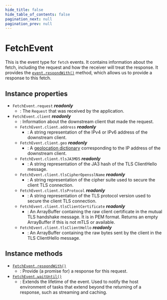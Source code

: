 ```yaml
---
hide_title: false
hide_table_of_contents: false
pagination_next: null
pagination_prev: null
---
```

# FetchEvent

This is the event type for `fetch` events. It contains information about the fetch, including the request and how the receiver will treat the response. 
It provides the [`event.respondWith()`](./prototype/respondWith.mdx) method, which allows us to provide a response to this fetch.

## Instance properties

- `FetchEvent.request` _**readonly**_
    - : The `Request` that was received by the application.
- `FetchEvent.client` _**readonly**_
    - : Information about the downstream client that made the request.
    - `FetchEvent.client.address` _**readonly**_
        - : A string representation of the IPv4 or IPv6 address of the downstream client.
    - `FetchEvent.client.geo` _**readonly**_
        - : A [geolocation dictionary](../../geolocation/getGeolocationForIpAddress.mdx) corresponding to the IP address of the downstream client.
    - `FetchEvent.client.tlsJA3MD5` _**readonly**_
        - : A string representation of the JA3 hash of the TLS ClientHello message.
    - `FetchEvent.client.tlsCipherOpensslName` _**readonly**_
        - : A string representation of the cipher suite used to secure the client TLS connection.
    - `FetchEvent.client.tlsProtocol` _**readonly**_
        - : A string representation of the TLS protocol version used to secure the client TLS connection.
    - `FetchEvent.client.tlsClientCertificate` _**readonly**_
        - : An ArrayBuffer containing the raw client certificate in the mutual TLS handshake message. It is in PEM format. Returns an empty ArrayBuffer if this is not mTLS or available.
    - `FetchEvent.client.tlsClientHello` _**readonly**_
        - : An ArrayBuffer containing the raw bytes sent by the client in the TLS ClientHello message.

## Instance methods

- [`FetchEvent.respondWith()`](./prototype/respondWith.mdx)
    - : Provide (a promise for) a response for this request.
- [`FetchEvent.waitUntil()`](./prototype/waitUntil.mdx)
    - : Extends the lifetime of the event. Used to notify the host environment of tasks that extend beyond the returning of a response, such as streaming and caching.
